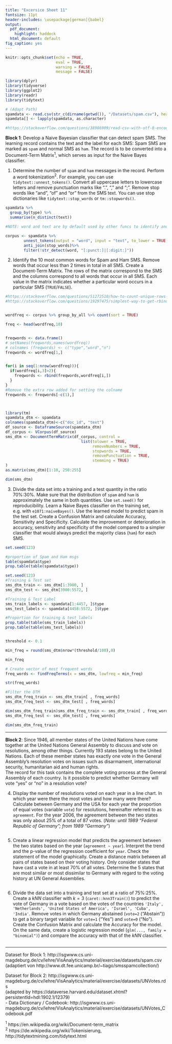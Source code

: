 ```yaml
---
title: "Excersice Sheet 11"
fontsize: 11pt
header-includes: \usepackage[german]{babel}
output:
  pdf_document:
    highlight: haddock
  html_document: default
fig_caption: yes
---
```


```r
knitr::opts_chunk$set(echo = TRUE, 
                      eval = TRUE,
                      warning = FALSE,
                      message = FALSE)

```

```r

library(dplyr)
library(tidyverse)
library(ggplot2)
library(readr)
library(tidytext)

# (Adapt Path)
spamdata <- read.csv(str_c(dirname(getwd()), "/Datasets/spam.csv"), header = TRUE)
spamdata[] <- lapply(spamdata, as.character) 

#https://stackoverflow.com/questions/38986909/read-csv-with-utf-8-encoding 

```

**Block 1**: Develop a Naive Bayesian classifier that can detect spam SMS. The learning record contains the text and the label for each SMS: Spam SMS are marked as `spam` and normal SMS as `ham`. The record is to be converted into a Document-Term Matrix$^1$, which serves as input for the Naive Bayes classifier.

1. Determine the number of `spam` and `ham` messages in the record. Perform a word tokenization$^2$. For example, you can use `tidytext::unnest_tokens()`. Convert all uppercase letters to lowercase letters and remove punctuation marks like ".", "," and ";". Remove stop words like "and", "of" and "or" from the SMS text. You can use stop dictionaries like `tidytext::stop_words` or `tm::stopwords()`.
```r
spamdata %>%
  group_by(type) %>%
  summarise(n_distinct(text))

#NOTE: word and text are by default used by other funcs to identify and perform tasks, like anti_join(). If [output col] is something else, then we have to mention by. https://stackoverflow.com/questions/47336224/remove-stop-words-from-data-frame 

corpus <- spamdata %>% 
        unnest_tokens(output = "word", input = "text", to_lower = TRUE, drop = TRUE)%>%
        anti_join(stop_words)%>%
        filter(!str_detect(word, "[:punct:]|[:digit:]")) 


```

2. Identify the 10 most common words for Spam and Ham SMS. Remove words that occur less than 2 times in total in all SMS. Create a Document-Term Matrix. The rows of the matrix correspond to the SMS and the columns correspond to all words that occur in all SMS. Each value in the matrix indicates whether a particular word occurs in a particular SMS (`TRUE`/`FALSE`).
```r

#https://stackoverflow.com/questions/51272510/how-to-count-unique-rows-in-a-data-frame
#https://stackoverflow.com/questions/19297475/simplest-way-to-get-rbind-to-ignore-column-names


wordfreq <- corpus %>% group_by_all %>% count(sort = TRUE) 

freq <- head(wordfreq,10)


freqwords <- data.frame()
# setNames(freqwords,names(wordfreq))
# colnames (freqwords) <- c("type","word","n")
freqwords <- wordfreq[1,]


for(i in seq(1:nrow(wordfreq))){
  if(wordfreq[i,3]>2){
    freqwords <- rbind(freqwords,wordfreq[i,])
  }
}
#Remove the extra row added for setting the colname
freqwords <- freqwords[-c(1),]



library(tm)
spamdata_dtm <- spamdata
colnames(spamdata_dtm)<-c("doc_id", "text")
df_source <- DataframeSource(spamdata_dtm)
df_corpus <- VCorpus(df_source)
sms_dtm <- DocumentTermMatrix(df_corpus, control = 
                                 list(tolower = TRUE,
                                      removeNumbers = TRUE,
                                      stopwords = TRUE,
                                      removePunctuation = TRUE,
                                      stemming = TRUE)
)
as.matrix(sms_dtm)[1:10, 250:255]

dim(sms_dtm)

```

3. Divide the data set into a training and a test quantity in the ratio 70%:30%. Make sure that the distribution of `spam` and `ham` is approximately the same in both quantities. Use `set.seed()` for reproducibility. Learn a Naive Bayes classifier on the training set, e.g. with `e1071:naiveBayes()`. Use the learned model to predict spam in the test set. Create a Confusion Matrix and calculate Accuracy, Sensitivity and Specificity. Calculate the improvement or deterioration in accuracy, sensitivity and specificity of the model compared to a simpler classifier that would always predict the majority class (`ham`) for each SMS.

```r
set.seed(123)

#proportion of Spam and Ham msgs
table(spamdata$type)
prop.table(table(spamdata$type))

set.seed(123)
#Training & Test set
sms_dtm_train <- sms_dtm[1:3900, ]
sms_dtm_test <- sms_dtm[3900:5572, ]

#Training & Test Label
sms_train_labels <- spamdata[1:4457, ]$type
sms_test_labels <- spamdata[4458:5572, ]$type

#Proportion for training & test labels
prop.table(table(sms_train_labels))
prop.table(table(sms_test_labels))


threshold <- 0.1

min_freq = round(sms_dtm$nrow*(threshold/100),0)

min_freq

# Create vector of most frequent words
freq_words <- findFreqTerms(x = sms_dtm, lowfreq = min_freq)

str(freq_words)

#Filter the DTM
sms_dtm_freq_train <- sms_dtm_train[ , freq_words]
sms_dtm_freq_test <- sms_dtm_test[ , freq_words]

dim(sms_dtm_freq_train)sms_dtm_freq_train <- sms_dtm_train[ , freq_words]
sms_dtm_freq_test <- sms_dtm_test[ , freq_words]

dim(sms_dtm_freq_train)

```

------

**Block 2**: Since 1946, all member states of the United Nations have come together at the United Nations General Assembly to discuss and vote on resolutions, among other things. Currently 193 states belong to the United Nations. Each of these member states has exactly one vote in the General Assembly's resolution votes on issues such as disarmament, international security, humanitarian aid and human rights.  
The record for this task contains the complete voting process at the General Assembly of each country. Is it possible to predict whether Germany will vote "yes" or "no" in a resolution vote?

4. Display the number of resolutions voted on each year in a line chart. In which year were there the most votes and how many were there? Calculate between Germany and the USA for each year the proportion of equal votes (variable `vote`) for resolutions, hereinafter referred to as `agreement`. For the year 2006, the agreement between the two states was only about 25% of a total of 87 votes. (_Note: until 1989 "Federal Republic of Germany"; from 1989 "Germany"_) 

```r

```

5. Create a linear regression model that predicts the agreement between the two states based on the year (`agreement ~ year`). Interpret the trend and the p-value of the regression coefficient for `year`. Check the statement of the model graphically. Create a distance matrix between all pairs of states based on their voting history. Only consider states that have cast a vote in at least 70% of all votes. Determine the 5 states that are most similar or most dissimilar to Germany with regard to the voting history at UN General Assemblies.

```r

```


6. Divide the data set into a training and test set at a ratio of 75%:25%. Create a $kNN$ classifier with $k=3$ (`caret::knn3Train()`) to predict the vote of Germany in a vote based on the votes of the countries ` 'Italy', 'Netherlands', 'United States of America', 'Israel', 'Cuba', 'India'`. Remove votes in which Germany abstained (`vote=2` ("Abstain")) to get a binary target variable for `vote=1` ("Yes") and `vote=0` ("No"). Create the Confusion Matrix and calculate the Accuracy for the model. On the same data, create a logistic regression model (`glm(..., family = "binomial")`) and compare the accuracy with that of the $kNN$ classifier.


```r

```

------
Dataset for Block 1: http://isgwww.cs.uni-magdeburg.de/cv/lehre/VisAnalytics/material/exercise/datasets/spam.csv  
(adaptiert von http://www.dt.fee.unicamp.br/~tiago/smsspamcollection/)

Dataset for Block 2: http://isgwww.cs.uni-magdeburg.de/cv/lehre/VisAnalytics/material/exercise/datasets/UNVotes.rds  
(adapted by https://dataverse.harvard.edu/dataset.xhtml?persistentId=hdl:1902.1/12379)  
- Data Dictionary / Codebook: http://isgwww.cs.uni-magdeburg.de/cv/lehre/VisAnalytics/material/exercise/datasets/UNVotes_Codebook.pdf

$^1$ https://en.wikipedia.org/wiki/Document-term_matrix  
$^2$ https://de.wikipedia.org/wiki/Tokenisierung, http://tidytextmining.com/tidytext.html
